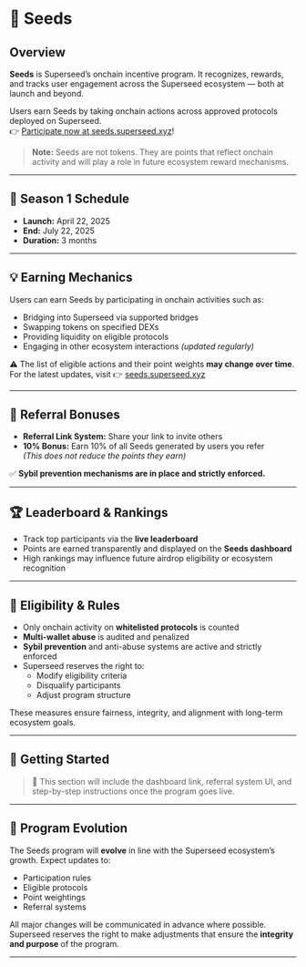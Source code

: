 # 🌱 Seeds

## Overview

**Seeds** is Superseed’s onchain incentive program. It recognizes, rewards, and tracks user engagement across the Superseed ecosystem — both at launch and beyond.

Users earn Seeds by taking onchain actions across approved protocols deployed on Superseed.  
👉 [Participate now at seeds.superseed.xyz](https://seeds.superseed.xyz)!

> **Note:** Seeds are not tokens. They are points that reflect onchain activity and will play a role in future ecosystem reward mechanisms.

---

## 📅 Season 1 Schedule

- **Launch:** April 22, 2025  
- **End:** July 22, 2025  
- **Duration:** 3 months

---

## 💡 Earning Mechanics

Users can earn Seeds by participating in onchain activities such as:

- Bridging into Superseed via supported bridges
- Swapping tokens on specified DEXs
- Providing liquidity on eligible protocols
- Engaging in other ecosystem interactions *(updated regularly)*

⚠️ The list of eligible actions and their point weights **may change over time**.  
For the latest updates, visit 👉 [seeds.superseed.xyz](https://seeds.superseed.xyz)

---

## 🤝 Referral Bonuses

- **Referral Link System:** Share your link to invite others
- **10% Bonus:** Earn 10% of all Seeds generated by users you refer  
  _(This does not reduce the points they earn)_

✅ **Sybil prevention mechanisms are in place and strictly enforced.**

---

## 🏆 Leaderboard & Rankings

- Track top participants via the **live leaderboard**
- Points are earned transparently and displayed on the **Seeds dashboard**
- High rankings may influence future airdrop eligibility or ecosystem recognition

---

## 📜 Eligibility & Rules

- Only onchain activity on **whitelisted protocols** is counted
- **Multi-wallet abuse** is audited and penalized
- **Sybil prevention** and anti-abuse systems are active and strictly enforced
- Superseed reserves the right to:
  - Modify eligibility criteria
  - Disqualify participants
  - Adjust program structure

These measures ensure fairness, integrity, and alignment with long-term ecosystem goals.

---

## 🚀 Getting Started

> 📌 This section will include the dashboard link, referral system UI, and step-by-step instructions once the program goes live.

---

## 🔄 Program Evolution

The Seeds program will **evolve** in line with the Superseed ecosystem’s growth. Expect updates to:

- Participation rules
- Eligible protocols
- Point weightings
- Referral systems

All major changes will be communicated in advance where possible.  
Superseed reserves the right to make adjustments that ensure the **integrity and purpose** of the program.

---

